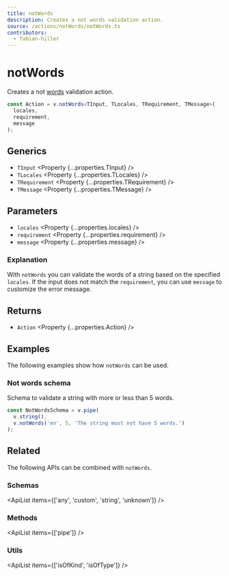 ```yaml
---
title: notWords
description: Creates a not words validation action.
source: /actions/notWords/notWords.ts
contributors:
  - fabian-hiller
---
```



# notWords

Creates a not [words](https://en.wikipedia.org/wiki/Word) validation action.

```ts
const Action = v.notWords<TInput, TLocales, TRequirement, TMessage>(
  locales,
  requirement,
  message
);
```

## Generics

- `TInput` <Property {...properties.TInput} />
- `TLocales` <Property {...properties.TLocales} />
- `TRequirement` <Property {...properties.TRequirement} />
- `TMessage` <Property {...properties.TMessage} />

## Parameters

- `locales` <Property {...properties.locales} />
- `requirement` <Property {...properties.requirement} />
- `message` <Property {...properties.message} />

### Explanation

With `notWords` you can validate the words of a string based on the specified `locales`. If the input does not match the `requirement`, you can use `message` to customize the error message.

## Returns

- `Action` <Property {...properties.Action} />

## Examples

The following examples show how `notWords` can be used.

### Not words schema

Schema to validate a string with more or less than 5 words.

```ts
const NotWordsSchema = v.pipe(
  v.string(),
  v.notWords('en', 5, 'The string must not have 5 words.')
);
```

## Related

The following APIs can be combined with `notWords`.

### Schemas

<ApiList items={['any', 'custom', 'string', 'unknown']} />

### Methods

<ApiList items={['pipe']} />

### Utils

<ApiList items={['isOfKind', 'isOfType']} />
